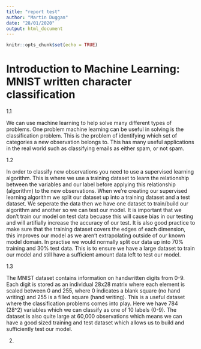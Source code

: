 ```yaml
---
title: "report test"
author: "Martin Duggan"
date: "28/01/2020"
output: html_document
---
```


```r
knitr::opts_chunk$set(echo = TRUE)
```


# Introduction to Machine Learning: MNIST written character classification
1.1 

We can use machine learning to help solve many different types of problems. One problem machine learning can be useful in solving is the classification problem. This is the problem of identifying which set of categories a new observation belongs to. This has many useful applications in the real world such as classifying emails as either spam, or not spam. 



1.2 

In order to classify new observations you need to use a supervised learning algorithm. This is where we use a training dataset to learn the relationship between the variables and our label before applying this relationship (algorithm) to the new observations. When we're creating our supervised learning algorithm we split our dataset up into a training dataset and a test dataset. We seperate the data then we have one dataset to train/build our algorithm and another so we can test our model. It is important that we don't train our model on test data becuase this will cause bias in our testing and will artifially increase the accuracy of our test. It is also good practice to make sure that the training dataset covers the edges of each dimension, this improves our model as we aren't extrapolating outside of our known model domain. In practise we would normally split our data up into 70% training and 30% test data. This is to ensure we have a large dataset to train our model and still have a sufficient amount data left to test our model. 

1.3 

The MNIST dataset contains information on handwritten digits from 0-9. Each digit is stored as an individual 28x28 matrix where each element is scaled between 0 and 255, where 0 indicates a blank square (no hand writing) and 255 is a filled square (hand writing). This is a useful dataset where the classification problems comes into play. Here we have 784 (28^2) variables which we can classify as one of 10 labels (0-9). The dataset is also quite large at 60,000 observations which means we can have a good sized training and test dataset which allows us to build and sufficiently test our model.

2.



